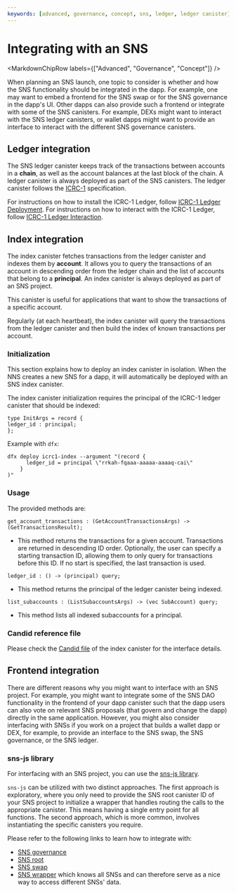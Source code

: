 ```yaml
---
keywords: [advanced, governance, concept, sns, ledger, ledger canister]
---
```



# Integrating with an SNS

<MarkdownChipRow labels={["Advanced", "Governance", "Concept"]} />

When planning an SNS launch, one topic to consider is whether and how the SNS functionality should be integrated in the dapp.
For example, one may want to embed a frontend for the SNS swap or for the SNS governance in the dapp's UI.
Other dapps can also provide such a frontend or integrate with some of the SNS canisters.
For example, DEXs might want to interact with the SNS ledger canisters, or wallet dapps might want to provide an interface to interact with the different SNS governance canisters.

## Ledger integration

The SNS ledger canister keeps track of the transactions between accounts in a **chain**,
as well as the account balances at the last block of the chain.
A ledger canister is always deployed as part of the SNS canisters.
The ledger canister follows the [ICRC-1](https://github.com/dfinity/ICRC-1) specification.

For instructions on how to install the ICRC-1 Ledger, follow [ICRC-1 Ledger Deployment](/docs/current/rosetta-defi/token-ledgers/setup/icrc1_ledger_setup).
For instructions on how to interact with the ICRC-1 Ledger, follow [ICRC-1 Ledger Interaction](/docs/current/rosetta-defi/tokens/indexes).

## Index integration

The index canister fetches transactions from the ledger canister and indexes them by **account**.
It allows you to query the transactions of an account in descending order from the ledger chain and the list of accounts that belong to a **principal**.
An index canister is always deployed as part of an SNS project.

This canister is useful for applications that want to show the transactions of a specific account.

Regularly (at each heartbeat), the index canister will query the transactions from
the ledger canister and then build the index of known transactions per account.

### Initialization

This section explains how to deploy an index canister in isolation.
When the NNS creates a new SNS for a dapp, it will automatically be deployed with an SNS index canister.

The index canister initialization requires the principal of the ICRC-1 ledger canister that should be indexed:

```
type InitArgs = record {
ledger_id : principal;
};
```

Example with `dfx`:

```shell
dfx deploy icrc1-index --argument "(record {
      ledger_id = principal \"rrkah-fqaaa-aaaaa-aaaaq-cai\"
    }
)"
```

### Usage

The provided methods are:

```
get_account_transactions : (GetAccountTransactionsArgs) -> (GetTransactionsResult);
```
- This method returns the transactions for a given account. Transactions are returned in descending ID order.
Optionally, the user can specify a starting transaction ID, allowing them to only query for transactions before this ID. If no start is specified, the last transaction is used.

```
ledger_id : () -> (principal) query;
```
- This method returns the principal of the ledger canister being indexed.

```
list_subaccounts : (ListSubaccountsArgs) -> (vec SubAccount) query;
```
- This method lists all indexed subaccounts for a principal.

### Candid reference file

Please check the [Candid file](https://github.com/dfinity/ic/blob/master/rs/ledger_suite/icrc1/index-ng/index-ng.did) of the index canister for the interface details.

## Frontend integration

There are different reasons why you might want to interface with an SNS project.
For example, you might want to integrate some of the SNS DAO functionality in the frontend of your dapp canister such that the dapp users can also vote on relevant SNS proposals (that govern and change the dapp) directly in the same application.
However, you might also consider interfacing with SNSs if you work on a project that builds a wallet dapp or DEX, for example, to provide an interface to the SNS swap, the SNS governance, or the SNS ledger.

### sns-js library
For interfacing with an SNS project, you can use the [sns-js library](https://github.com/dfinity/ic-js/blob/main/packages/sns/README.md).

`sns-js` can be utilized with two distinct approaches.
The first approach is exploratory, where you only need to provide the SNS root canister ID of your SNS project to initialize a wrapper that handles routing the calls to the appropriate canister. This means having a single entry point for all functions.
The second approach, which is more common, involves instantiating the specific canisters you require.

Please refer to the following links to learn how to integrate with:
* [SNS governance](https://github.com/dfinity/ic-js/blob/main/packages/sns/README.md#factory-snsgovernancecanister)
* [SNS root](https://github.com/dfinity/ic-js/blob/main/packages/sns/README.md#factory-snsrootcanister)
* [SNS swap](https://github.com/dfinity/ic-js/blob/main/packages/sns/README.md#factory-snsswapcanister)
* [SNS wrapper](https://github.com/dfinity/ic-js/blob/main/packages/sns/README.md#factory-snswrapper) which knows all SNSs and can therefore serve as a nice way to access different SNSs' data.